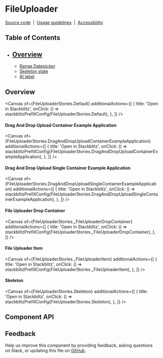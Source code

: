 
<Meta isTemplate />

# FileUploader

[Source code](https://github.com/carbon-design-system/carbon/tree/main/packages/react/src/components/FileUploader)
&nbsp;|&nbsp;
[Usage guidelines](https://www.carbondesignsystem.com/components/file-uploader/usage)
&nbsp;|&nbsp;
[Accessibility](https://www.carbondesignsystem.com/components/file-uploader/accessibility)

## Table of Contents

- [Overview](#overview)
  - 
  - [Range Datepicker](#range-datepicker)
  - [Skeleton state](#skeleton-state)
  - [AI label](#ai-label)


## Overview

<Canvas
  of={FileUploaderStories.Default}
  additionalActions={[
    {
      title: 'Open in Stackblitz',
      onClick: () => stackblitzPrefillConfig(FileUploaderStories.Default),
    },
  ]}
/>

#### Drag And Drop Upload Container Example Application

<Canvas
  of={FileUploaderStories.DragAndDropUploadContainerExampleApplication}
  additionalActions={[
    {
      title: 'Open in Stackblitz',
      onClick: () => stackblitzPrefillConfig(FileUploaderStories.DragAndDropUploadContainerExampleApplication),
    },
  ]}
/>

#### Drag And Drop Upload Single Container Example Application
<Canvas
  of={FileUploaderStories.DragAndDropUploadSingleContainerExampleApplication}
  additionalActions={[
    {
      title: 'Open in Stackblitz',
      onClick: () => stackblitzPrefillConfig(FileUploaderStories.DragAndDropUploadSingleContainerExampleApplication),
    },
  ]}
/>

#### File Uploader Drop Container

<Canvas
  of={FileUploaderStories._FileUploaderDropContainer}
  additionalActions={[
    {
      title: 'Open in Stackblitz',
      onClick: () => stackblitzPrefillConfig(FileUploaderStories._FileUploaderDropContainer),
    },
  ]}
/>

#### File Uploader Item

<Canvas
  of={FileUploaderStories._FileUploaderItem}
  additionalActions={[
    {
      title: 'Open in Stackblitz',
      onClick: () => stackblitzPrefillConfig(FileUploaderStories._FileUploaderItem),
    },
  ]}
/>

#### Skeleton
<Canvas
  of={FileUploaderStories.Skeleton}
  additionalActions={[
    {
      title: 'Open in Stackblitz',
      onClick: () => stackblitzPrefillConfig(FileUploaderStories.Skeleton),
    },
  ]}
/>


## Component API

<ArgTypes />

## Feedback

Help us improve this component by providing feedback, asking questions on Slack,
or updating this file on
[GitHub](https://github.com/carbon-design-system/carbon/edit/main/packages/react/src/components/FileUploader/FileUploader.mdx).
